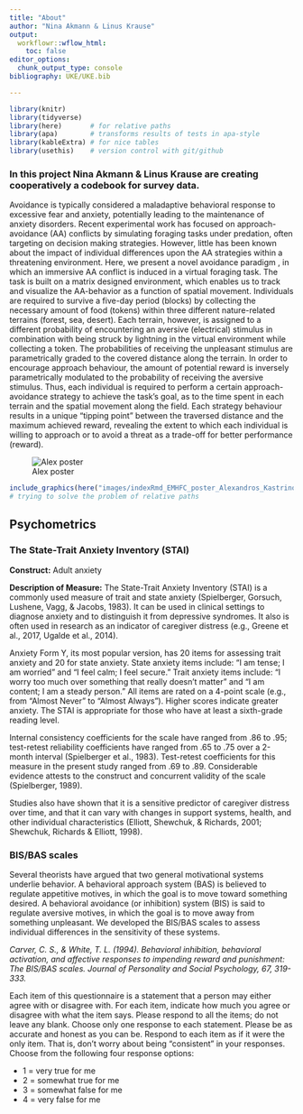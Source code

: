 ```yaml
---
title: "About"
author: "Nina Akmann & Linus Krause"
output:
  workflowr::wflow_html:
    toc: false
editor_options:
  chunk_output_type: console
bibliography: UKE/UKE.bib

---
```


```r
library(knitr)
library(tidyverse)
library(here)       # for relative paths
library(apa)        # transforms results of tests in apa-style
library(kableExtra) # for nice tables
library(usethis)    # version control with git/github
```



### In this project Nina Akmann & Linus Krause are creating cooperatively a codebook for survey data. 

Avoidance is typically considered a maladaptive behavioral response to excessive fear and anxiety, potentially leading to the maintenance of anxiety disorders. Recent experimental work has focused on approach-avoidance (AA) conflicts by simulating foraging tasks under predation, often targeting on decision making strategies. However, little has been known about the impact of individual differences upon the AA strategies within a threatening environment. Here, we present a novel avoidance paradigm , in which an immersive AA conflict is induced in a virtual foraging task. The task is built on a matrix designed environment, which enables us to track and visualize the AA-behavior as a function of spatial movement. Individuals are required to survive a five-day period (blocks) by collecting the necessary amount of food (tokens) within three different nature-related terrains (forest, sea, desert). Each terrain, however, is assigned to a different probability of encountering an aversive (electrical) stimulus in combination with being struck by lightning in the virtual environment while collecting a token. The probabilities of receiving the unpleasant stimulus are parametrically graded to the covered distance along the terrain. In order to encourage approach behaviour, the amount of potential reward is inversely parametrically modulated to the probability of receiving the aversive stimulus. Thus, each individual is required to perform a certain approach-avoidance strategy to achieve the task’s goal, as to the time spent in each terrain and the spatial movement along the field. Each strategy behaviour results in a unique “tipping point” between the traversed distance and the maximum achieved reward, revealing the extent to which each individual is willing to approach or to avoid a threat as a trade-off for better performance (reward).


![Alex poster](images/indexRmd_EMHFC_poster_Alexandros_Kastrinogiannis.jpg) 
```r


include_graphics(here("images/indexRmd_EMHFC_poster_Alexandros_Kastrinogiannis.jpg"))
# trying to solve the problem of relative paths

```


## Psychometrics
### The State-Trait Anxiety Inventory (STAI)

**Construct:** Adult anxiety

**Description of Measure:** The State-Trait Anxiety Inventory (STAI) is a commonly used measure of trait and state anxiety (Spielberger, Gorsuch, Lushene, Vagg, & Jacobs, 1983). It can be used in clinical settings to diagnose anxiety and to distinguish it from depressive syndromes. It also is often used in research as an indicator of caregiver distress (e.g., Greene et al., 2017, Ugalde et al., 2014).

Anxiety Form Y, its most popular version, has 20 items for assessing trait anxiety and 20 for state anxiety. State anxiety items include: “I am tense; I am worried” and “I feel calm; I feel secure.” Trait anxiety items include: “I worry too much over something that really doesn’t matter” and “I am content; I am a steady person.” All items are rated on a 4-point scale (e.g., from “Almost Never” to “Almost Always”). Higher scores indicate greater anxiety. The STAI is appropriate for those who have at least a sixth-grade reading level.

Internal consistency coefficients for the scale have ranged from .86 to .95; test-retest reliability coefficients have ranged from .65 to .75 over a 2-month interval (Spielberger et al., 1983). Test-retest coefficients for this measure in the present study ranged from .69 to .89. Considerable evidence attests to the construct and concurrent validity of the scale (Spielberger, 1989).

Studies also have shown that it is a sensitive predictor of caregiver distress over time, and that it can vary with changes in support systems, health, and other individual characteristics (Elliott, Shewchuk, & Richards, 2001; Shewchuk, Richards & Elliott, 1998).



### BIS/BAS scales

Several theorists have argued that two general motivational systems underlie behavior. A behavioral approach system (BAS) is believed to regulate appetitive motives, in which the goal is to move toward something desired. A behavioral avoidance (or inhibition) system (BIS) is said to regulate aversive motives, in which the goal is to move away from something unpleasant.  We developed the BIS/BAS scales to assess individual differences in the sensitivity of these systems.

*Carver, C. S., & White, T. L. (1994). Behavioral inhibition, behavioral activation, and affective responses to impending reward and punishment: The BIS/BAS scales. Journal of Personality and Social Psychology, 67, 319-333.*   



Each item of this questionnaire is a statement that a person may either agree with or disagree with.  For each item, indicate how much you agree or disagree with what the item says.  Please respond to all the items; do not leave any blank.  Choose only one response to each statement.  Please be as accurate and honest as you can be.  Respond to each item as if it were the only item.  That is, don't worry about being "consistent" in your responses.  Choose from the following four response options:

-  1 = very true for me
-  2 = somewhat true for me
-  3 = somewhat false for me
-  4 = very false for me



